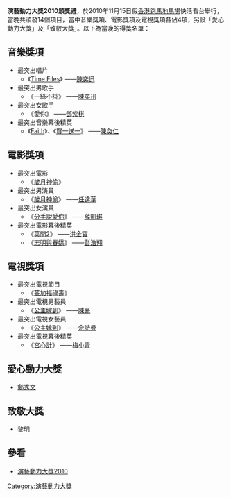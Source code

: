 '''演藝動力大獎2010頒獎禮'''，於2010年11月15日假[[香港|香港]][[跑馬地馬場|跑馬地馬場]]快活看台舉行，當晚共頒發14個項目，當中音樂獎項、電影獎項及電視獎項各佔4項，另設「愛心動力大獎」及「致敬大獎」。以下為當晚的得獎名單：

== 音樂獎項 ==
* 最突出唱片
** 《[[Time_Files|Time Files]]》 ——[[陳奕迅|陳奕迅]]
* 最突出男歌手
** 《一絲不掛》 ——[[陳奕迅|陳奕迅]]
* 最突出女歌手
** 《愛你》 ——[[鄧紫棋|鄧紫棋]]
* 最突出音樂幕後精英
** 《[[Faith|Faith]]》、《[[買一送一|買一送一]]》 ——[[陳奐仁|陳奐仁]]

== 電影獎項 ==
* 最突出電影
** 《[[歲月神偷|歲月神偷]]》
* 最突出男演員
** 《[[歲月神偷|歲月神偷]]》 ——[[任達華|任達華]]
* 最突出女演員
** 《[[分手說愛你|分手說愛你]]》  ——[[薛凱琪|薛凱琪]]
* 最突出電影幕後精英
** 《[[葉問2|葉問2]]》 ——[[洪金寶|洪金寶]]
** 《[[志明與春嬌|志明與春嬌]]》 ——[[彭浩翔|彭浩翔]]

== 電視獎項 ==
* 最突出電視節目
** 《[[荃加福祿壽|荃加福祿壽]]》
* 最突出電視男藝員
** 《[[公主嫁到|公主嫁到]]》 ——[[陳豪|陳豪]]
* 最突出電視女藝員
** 《[[公主嫁到|公主嫁到]]》 ——[[佘詩曼|佘詩曼]]
* 最突出電視幕後精英
** 《[[宮心計|宮心計]]》 ——[[梅小青|梅小青]]

== 愛心動力大獎 ==
* [[鄭秀文|鄭秀文]]

== 致敬大獎 ==
* [[黎明|黎明]]

== 參看 ==
*[https://www.facebook.com/mpwentertainment 演藝動力大獎2010] {{Wayback|url=https://www.facebook.com/mpwentertainment |date=20201128013807 }} 

{{演藝動力大獎}}
{{香港音乐颁奖典礼}}
{{香港電視頒獎典禮}}
{{香港電影頒獎典禮}}

[[Category:演藝動力大獎|Category:演藝動力大獎]]